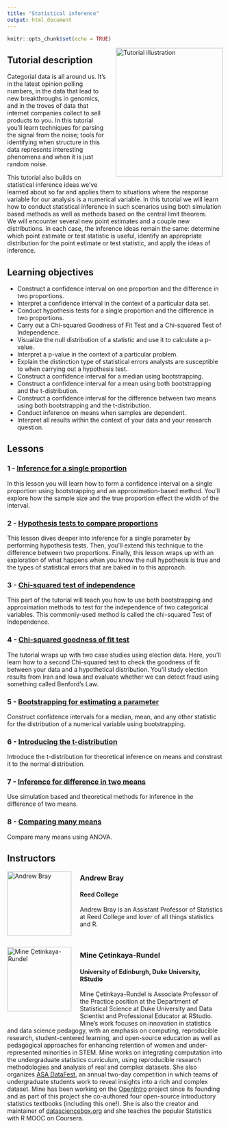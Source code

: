 ```yaml
---
title: "Statistical inference"
output: html_document
---
```


```r
knitr::opts_chunk$set(echo = TRUE)
```

<img style="float: right; margin: 0px 0px 20px 20px" src="../logo/openintro-hex.png" alt="Tutorial illustration" width="250" height="300">

## Tutorial description

Categorial data is all around us. 
It's in the latest opinion polling numbers, in the data that lead to new breakthroughs in genomics, and in the troves of data that internet companies collect to sell products to you. 
In this tutorial you'll learn techniques for parsing the signal from the noise; tools for identifying when structure in this data represents interesting phenomena and when it is just random noise.

This tutorial also builds on statistical inference ideas we've learned about so far and applies them to situations where the response variable for our analysis is a numerical variable. 
In this tutorial we will learn how to conduct statistical inference in such scenarios using both simulation based methods as well as methods based on the central limit theorem.  
We will encounter several new point estimates and a couple new distributions. 
In each case, the inference ideas remain the same: determine which point estimate or test statistic is useful, identify an appropriate distribution for the point estimate or test statistic, and apply the ideas of inference.

## Learning objectives

* Construct a confidence interval on one proportion and the difference in two proportions.
* Interpret a confidence interval in the context of a particular data set.
* Conduct hypothesis tests for a single proportion and the difference in two proportions.
* Carry out a Chi-squared Goodness of Fit Test and a Chi-squared Test of Independence.
* Visualize the null distribution of a statistic and use it to calculate a p-value.
* Interpret a p-value in the context of a particular problem.
* Explain the distinction type of statistical errors analysts are susceptible to when carrying out a hypothesis test.
* Construct a confidence interval for a median using bootstrapping.
* Construct a confidence interval for a mean using both bootstrapping and the t-distribution. 
* Construct a confidence interval for the difference between two means using both bootstrapping and the t-distribution. 
* Conduct inference on means when samples are dependent. 
* Interpret all results within the context of your data and your research question.

## Lessons

### 1 - [Inference for a single proportion](https://openintro.shinyapps.io/ims-05-infer-01/)

In this lesson you will learn how to form a confidence interval on a single proportion using bootstrapping and an approximation-based method. You'll explore how the sample size and the true proportion effect the width of the interval.

### 2 - [Hypothesis tests to compare proportions](https://openintro.shinyapps.io/ims-05-infer-02/)

This lesson dives deeper into inference for a single parameter by performing hypothesis tests. Then, you'll extend this technique to the difference between two proportions. Finally, this lesson wraps up with an exploration of what happens when you know the null hypothesis is true and the types of statistical errors that are baked in to this approach.

### 3 - [Chi-squared test of independence ](https://openintro.shinyapps.io/ims-05-infer-03/)

This part of the tutorial will teach you how to use both bootstrapping and approximation methods to test for the independence of two categorical variables. This commonly-used method is called the chi-squared Test of Independence.

### 4 - [Chi-squared goodness of fit test](https://openintro.shinyapps.io/ims-05-infer-04/)

The tutorial wraps up with two case studies using election data. Here, you'll learn how to a second Chi-squared test to check the goodness of fit between your data and a hypothetical distribution. You'll study election results from Iran and Iowa and evaluate whether we can detect fraud using something called Benford's Law.

### 5 - [Bootstrapping for estimating a parameter](https://openintro.shinyapps.io/ims-05-infer-05/)

Construct confidence intervals for a median, mean, and any other statistic for the distribution of a numerical variable using bootstrapping. 

### 6 - [Introducing the t-distribution](https://openintro.shinyapps.io/ims-05-infer-06/)

Introduce the t-distribution for theoretical inference on means and constrast it to the normal distribution. 

### 7 - [Inference for difference in two means](https://openintro.shinyapps.io/ims-05-infer-07/)

Use simulation based and theoretical methods for inference in the difference of two means. 

### 8 - [Comparing many means](https://openintro.shinyapps.io/ims-05-infer-08/)

Compare many means using ANOVA. 

## Instructors

<img style="float: left; margin: 0px 20px 20px 0px" src="../instructor-photos/andrew.png" alt="Andrew Bray" width="150" height="150">

### Andrew Bray

#### Reed College

Andrew Bray is an Assistant Professor of Statistics at Reed College and lover of all things statistics and R.

<br>

<img style="float: left; margin: 0px 20px 20px 0px" src="../instructor-photos/mine.png" alt="Mine Çetinkaya-Rundel" width="150" height="150">

### Mine Çetinkaya-Rundel

#### University of Edinburgh, Duke University, RStudio

Mine Çetinkaya-Rundel is Associate Professor of the Practice position at the Department of Statistical Science at Duke University and Data Scientist and Professional Educator at RStudio.
Mine's work focuses on innovation in statistics and data science pedagogy, with an emphasis on computing, reproducible research, student-centered learning, and open-source education as well as pedagogical approaches for enhancing retention of women and under-represented minorities in STEM.
Mine works on integrating computation into the undergraduate statistics curriculum, using reproducible research methodologies and analysis of real and complex datasets.
She also organizes [ASA DataFest](https://ww2.amstat.org/education/datafest/), an annual two-day competition in which teams of undergraduate students work to reveal insights into a rich and complex dataset.
Mine has been working on the [OpenIntro](openintro.org) project since its founding and as part of this project she co-authored four open-source introductory statistics textbooks (including this one!).
She is also the creator and maintainer of [datasciencebox.org](https://datasciencebox.org/) and she teaches the popular Statistics with R MOOC on Coursera.
